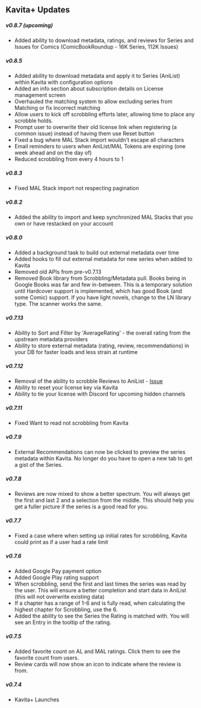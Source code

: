 ## Kavita+ Updates

##### v0.8.7 (upcoming)
- Added ability to download metadata, ratings, and reviews for Series and Issues for Comics (ComicBookRoundup - 16K Series, 112K Issues)

##### v0.8.5
- Added ability to download metadata and apply it to Series (AniList) within Kavita with configuration options
- Added an info section about subscription details on License management screen
- Overhauled the matching system to allow excluding series from Matching or fix incorrect matching
- Allow users to kick off scrobbling efforts later, allowing time to place any scrobble holds.
- Prompt user to overwrite their old license link when registering (a common issue) instead of having them use Reset button
- Fixed a bug where MAL Stack import wouldn't escape all characters
- Email reminders to users when AniList/MAL Tokens are expiring (one week ahead and on the day of)
- Reduced scrobbling from every 4 hours to 1
 

##### v0.8.3
- Fixed MAL Stack import not respecting pagination

##### v0.8.2
- Added the ability to import and keep synchronized MAL Stacks that you own or have restacked on your account

##### v0.8.0
- Added a background task to build out external metadata over time
- Added hooks to fill out external metadata for new series when added to Kavita
- Removed old APIs from pre-v0.7.13
- Removed Book library from Scrobbling/Metadata pull. Books being in Google Books was far and few in-between. This is a temporary solution until Hardcover support is implemented, which has good Book (and some Comic) support. If you have light novels, change to the LN library type. The scanner works the same.

##### v0.7.13
- Ability to Sort and Filter by 'AverageRating' - the overall rating from the upstream metadata providers
- Ability to store external metadata (rating, review, recommendations) in your DB for faster loads and less strain at runtime

##### v0.7.12
- Removal of the ability to scrobble Reviews to AniList - [Issue](https://github.com/Kareadita/Kavita/issues/2451)
- Ability to reset your license key via Kavita
- Ability to tie your license with Discord for upcoming hidden channels

##### v0.7.11
- Fixed Want to read not scrobbling from Kavita

##### v0.7.9
- External Recommendations can now be clicked to preview the series metadata within Kavita. No longer do you have to open a new tab to get a gist of the Series. 

##### v0.7.8
- Reviews are now mixed to show a better spectrum. You will always get the first and last 2 and a selection from the middle. This should help you get a fuller picture if the series is a good read for you.

##### v0.7.7
- Fixed a case where when setting up initial rates for scrobbling, Kavita could print as if a user had a rate limit

##### v0.7.6
- Added Google Pay payment option
- Added Google Play rating support 
- When scrobbling, send the first and last times the series was read by the user. This will ensure a better completion and start data in AniList (this will not overwrite existing data)
- If a chapter has a range of 1-6 and is fully read, when calculating the highest chapter for Scrobbling, use the 6.
- Added the ability to see the Series the Rating is matched with. You will see an Entry in the tooltip of the rating.

##### v0.7.5
- Added favorite count on AL and MAL ratings. Click them to see the favorite count from users.
- Review cards will now show an icon to indicate where the review is from. 

##### v0.7.4
- Kavita+ Launches